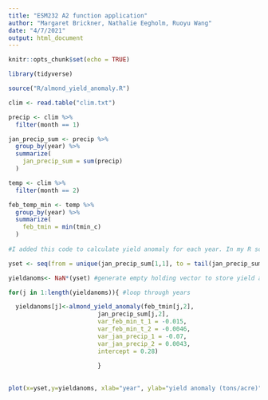 ```yaml
---
title: "ESM232 A2 function application"
author: "Margaret Brickner, Nathalie Eegholm, Ruoyu Wang"
date: "4/7/2021"
output: html_document
---
```


```r
knitr::opts_chunk$set(echo = TRUE)

library(tidyverse)

source("R/almond_yield_anomaly.R")
```

```r
clim <- read.table("clim.txt")

precip <- clim %>% 
  filter(month == 1)

jan_precip_sum <- precip %>% 
  group_by(year) %>% 
  summarize(
    jan_precip_sum = sum(precip)
  )

temp <- clim %>% 
  filter(month == 2)

feb_temp_min <- temp %>% 
  group_by(year) %>%
  summarize(
    feb_tmin = min(tmin_c)
  )
  
#I added this code to calculate yield anomaly for each year. In my R script I called and filtered the data a bit differently, so can you make sure that this will get the right output in terms of calling the right columns, etc.? -Nathalie  

yset <- seq(from = unique(jan_precip_sum[1,1], to = tail(jan_precip_sum[,1],n=1),length.out = length(unique(jan_precip_sum[,1]))) #create a vector of years

yieldanoms<- NaN*(yset) #generate empty holding vector to store yield anomalies for each year

for(j in 1:length(yieldanoms)){ #loop through years

  yieldanoms[j]<-almond_yield_anomaly(feb_tmin[j,2],
                         jan_precip_sum[j,2],
                         var_feb_min_t_1 = -0.015,
                         var_feb_min_t_2 = -0.0046,
                         var_jan_precip_1 = -0.07,
                         var_jan_precip_2 = 0.0043,
                         intercept = 0.28)
                         
                         }
                         
                         
plot(x=yset,y=yieldanoms, xlab="year", ylab="yield anomaly (tons/acre)",type = 'l', las = 1, lwd = 2, main = "Almond Yield Anomaly, Lobell et al., 2006")

```

